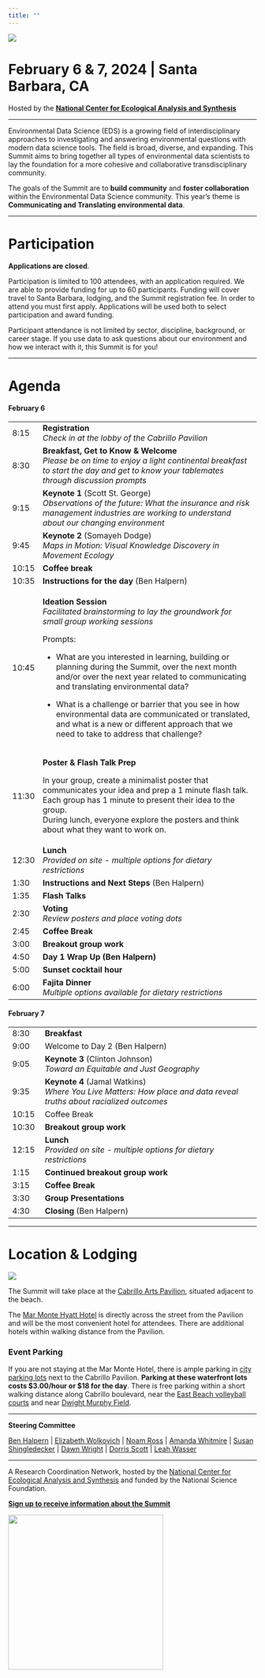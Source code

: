 ```yaml
---
title: ""
---
```


![](img/eds-banner-date-location.jpg){fig-align="center"}

# **February 6 & 7, 2024 \| Santa Barbara, CA**

Hosted by the [**National Center for Ecological Analysis and Synthesis**](https://www.nceas.ucsb.edu/)

------------------------------------------------------------------------

Environmental Data Science (EDS) is a growing field of interdisciplinary approaches to investigating and answering environmental questions with modern data science tools. The field is broad, diverse, and expanding. This Summit aims to bring together all types of environmental data scientists to lay the foundation for a more cohesive and collaborative transdisciplinary community.

The goals of the Summit are to **build community** and **foster collaboration** within the Environmental Data Science community. This year's theme is **Communicating and Translating environmental data**.

------------------------------------------------------------------------

# Participation

**Applications are closed**.

Participation is limited to 100 attendees, with an application required. We are able to provide funding for up to 60 participants. Funding will cover travel to Santa Barbara, lodging, and the Summit registration fee. In order to attend you must first apply. Applications will be used both to select participation and award funding.

Participant attendance is not limited by sector, discipline, background, or career stage. If you use data to ask questions about our environment and how we interact with it, this Summit is for you!

------------------------------------------------------------------------

# Agenda

#### **February 6**

+---------+---------------------------------------------------------------------------------------------------------------------------------------------------------------------------------------------------+
| 8:15    | **Registration\                                                                                                                                                                                   |
|         | ***Check in at the lobby of the Cabrillo Pavilion*                                                                                                                                                |
+---------+---------------------------------------------------------------------------------------------------------------------------------------------------------------------------------------------------+
| 8:30    | **Breakfast, Get to Know & Welcome\                                                                                                                                                               |
|         | ***Please be on time to enjoy a light continental breakfast to start the day and get to know your tablemates through discussion prompts*                                                          |
+---------+---------------------------------------------------------------------------------------------------------------------------------------------------------------------------------------------------+
| 9:15    | **Keynote 1** (Scott St. George)\                                                                                                                                                                 |
|         | *Observations of the future: What the insurance and risk management industries are working to understand about our changing environment*                                                          |
+---------+---------------------------------------------------------------------------------------------------------------------------------------------------------------------------------------------------+
| 9:45    | **Keynote 2** (Somayeh Dodge)\                                                                                                                                                                    |
|         | *Maps in Motion: Visual Knowledge Discovery in Movement Ecology*                                                                                                                                  |
+---------+---------------------------------------------------------------------------------------------------------------------------------------------------------------------------------------------------+
| 10:15   | **Coffee break**                                                                                                                                                                                  |
+---------+---------------------------------------------------------------------------------------------------------------------------------------------------------------------------------------------------+
| 10:35   | **Instructions for the day** (Ben Halpern)                                                                                                                                                        |
+---------+---------------------------------------------------------------------------------------------------------------------------------------------------------------------------------------------------+
| 10:45   | **Ideation Session\                                                                                                                                                                               |
|         | ***Facilitated brainstorming to lay the groundwork for small group working sessions*                                                                                                              |
|         |                                                                                                                                                                                                   |
|         | Prompts:                                                                                                                                                                                          |
|         |                                                                                                                                                                                                   |
|         | -   What are you interested in learning, building or planning during the Summit, over the next month and/or over the next year related to communicating and translating environmental data?       |
|         |                                                                                                                                                                                                   |
|         | -   What is a challenge or barrier that you see in how environmental data are communicated or translated, and what is a new or different approach that we need to take to address that challenge? |
+---------+---------------------------------------------------------------------------------------------------------------------------------------------------------------------------------------------------+
| 11:30   | **Poster & Flash Talk Prep**                                                                                                                                                                      |
|         |                                                                                                                                                                                                   |
|         | In your group, create a minimalist poster that communicates your idea and prep a 1 minute flash talk.  Each group has 1 minute to present their idea to the group.\                               |
|         | During lunch, everyone explore the posters and think about what they want to work on.                                                                                                             |
+---------+---------------------------------------------------------------------------------------------------------------------------------------------------------------------------------------------------+
| 12:30   | **Lunch\                                                                                                                                                                                          |
|         | ***Provided on site - multiple options for dietary restrictions*                                                                                                                                  |
+---------+---------------------------------------------------------------------------------------------------------------------------------------------------------------------------------------------------+
| 1:30    | **Instructions and Next Steps** (Ben Halpern)                                                                                                                                                     |
+---------+---------------------------------------------------------------------------------------------------------------------------------------------------------------------------------------------------+
| 1:35    | **Flash Talks**                                                                                                                                                                                   |
+---------+---------------------------------------------------------------------------------------------------------------------------------------------------------------------------------------------------+
| 2:30    | **Voting\                                                                                                                                                                                         |
|         | ***Review posters and place voting dots*                                                                                                                                                          |
+---------+---------------------------------------------------------------------------------------------------------------------------------------------------------------------------------------------------+
| 2:45    | **Coffee Break**                                                                                                                                                                                  |
+---------+---------------------------------------------------------------------------------------------------------------------------------------------------------------------------------------------------+
| 3:00    | **Breakout group work**                                                                                                                                                                           |
+---------+---------------------------------------------------------------------------------------------------------------------------------------------------------------------------------------------------+
| 4:50    | **Day 1 Wrap Up (Ben Halpern)**                                                                                                                                                                   |
+---------+---------------------------------------------------------------------------------------------------------------------------------------------------------------------------------------------------+
| 5:00    | **Sunset cocktail hour**                                                                                                                                                                          |
+---------+---------------------------------------------------------------------------------------------------------------------------------------------------------------------------------------------------+
| 6:00    | **Fajita Dinner\                                                                                                                                                                                  |
|         | ***Multiple options available for dietary restrictions*                                                                                                                                           |
+---------+---------------------------------------------------------------------------------------------------------------------------------------------------------------------------------------------------+

#### **February 7**

+-------------+--------------------------------------------------------------------------------------+
| 8:30        | **Breakfast**                                                                        |
+-------------+--------------------------------------------------------------------------------------+
| 9:00        | Welcome to Day 2 (Ben Halpern)                                                       |
+-------------+--------------------------------------------------------------------------------------+
| 9:05        | **Keynote 3** (Clinton Johnson)\                                                     |
|             | *Toward an Equitable and Just Geography*                                             |
+-------------+--------------------------------------------------------------------------------------+
| 9:35        | **Keynote 4** (Jamal Watkins)\                                                       |
|             | *Where You Live Matters: How place and data reveal truths about racialized outcomes* |
+-------------+--------------------------------------------------------------------------------------+
| 10:15       | Coffee Break                                                                         |
+-------------+--------------------------------------------------------------------------------------+
| 10:30       | **Breakout group work**                                                              |
+-------------+--------------------------------------------------------------------------------------+
| 12:15       | **Lunch\                                                                             |
|             | ***Provided on site - multiple options for dietary restrictions*                     |
+-------------+--------------------------------------------------------------------------------------+
| 1:15        | **Continued breakout group work**                                                    |
+-------------+--------------------------------------------------------------------------------------+
| 3:15        | **Coffee Break**                                                                     |
+-------------+--------------------------------------------------------------------------------------+
| 3:30        | **Group Presentations**                                                              |
+-------------+--------------------------------------------------------------------------------------+
| 4:30        | **Closing** (Ben Halpern)                                                            |
+-------------+--------------------------------------------------------------------------------------+

------------------------------------------------------------------------

# Location & Lodging

![](img/2M9A9814-Pano.jpg){fig-align="center"}

The Summit will take place at the [Cabrillo Arts Pavilion](https://cabrillopavilion.santabarbaraca.gov/), situated adjacent to the beach.

The [Mar Monte Hyatt Hotel](https://www.hyatt.com/en-US/hotel/california/mar-monte-hotel/sbars) is directly across the street from the Pavilion and will be the most convenient hotel for attendees. There are additional hotels within walking distance from the Pavilion.

### Event Parking

If you are not staying at the Mar Monte Hotel, there is ample parking in [city parking lots](https://goo.gl/maps/6iihTuXCtmYxbrEz9) next to the Cabrillo Pavilion. **Parking at these waterfront lots costs \$3.00/hour or \$18 for the day**. There is free parking within a short walking distance along Cabrillo boulevard, near the [East Beach volleyball courts](https://goo.gl/maps/YoLd2nJwcmH4cqhy7) and near [Dwight Murphy Field](https://goo.gl/maps/y82sUHe4TAHgDcLp9). \

------------------------------------------------------------------------

**Steering Committee**

[Ben Halpern](https://www.nceas.ucsb.edu/about-us/our-people) \| [Elizabeth Wolkovich](https://biodiversity.ubc.ca/people/faculty/elizabeth-m-wolkovich) \| [Noam Ross](https://www.noamross.net/) \| [Amanda Whitmire](https://library.stanford.edu/people/thalassa) \| [Susan Shingledecker](https://www.esipfed.org/about/staff/susan-shingledecker) \| [Dawn Wright](https://dusk.geo.orst.edu/index.html) \| [Dorris Scott](https://dscott.netlify.app/) \| [Leah Wasser](https://www.leahwasser.com/)

------------------------------------------------------------------------

A Research Coordination Network, hosted by the [National Center for Ecological Analysis and Synthesis](https://www.nceas.ucsb.edu/) and funded by the National Science Foundation.

[**Sign up to receive information about the Summit**](https://landing.mailerlite.com/webforms/landing/a5o1r3)

![](img/NCEAS-full%20logo-4C.png){fig-align="center" width="314"}
